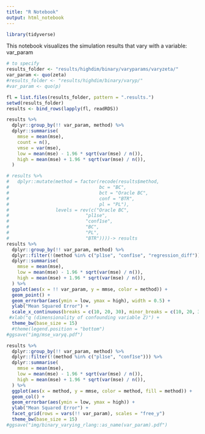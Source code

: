 ```yaml
---
title: "R Notebook"
output: html_notebook
---
```

```r
library(tidyverse)
```


This notebook visualizes the simulation results that vary with a variable: var_param

```r
# to specify
results_folder <- "results/highdim/binary/varyparams/varyzeta/"
var_param <- quo(zeta)
#results_folder <- "results/highdim/binary/varyp/"
#var_param <- quo(p)

fl = list.files(results_folder, pattern = ".results.")
setwd(results_folder)
results <- bind_rows(lapply(fl, readRDS))
```

```r
results %>%
  dplyr::group_by(!! var_param, method) %>%
  dplyr::summarise(
    mmse = mean(mse),
    count = n(),
    vmse = var(mse),
    low = mean(mse) - 1.96 * sqrt(var(mse) / n()),
    high = mean(mse) + 1.96 * sqrt(var(mse) / n()), 
  ) 
```


```r
# results %>%
#   dplyr::mutate(method = factor(recode(results$method, 
#                                 bc = "BC",
#                                 bct = "Oracle BC",
#                                 conf = "BTR", 
#                                 pl = "PL"), 
#                 levels = rev(c("Oracle BC",
#                            "pl1se", 
#                            "conf1se",
#                            "BC",
#                            "PL", 
#                            "BTR"))))-> results
results %>%
  dplyr::group_by(!! var_param, method) %>%
  dplyr::filter(!(method %in% c("pl1se", "conf1se", "regression_diff"))) %>%
  dplyr::summarise(
    mmse = mean(mse),
    low = mean(mse) - 1.96 * sqrt(var(mse) / n()),
    high = mean(mse) + 1.96 * sqrt(var(mse) / n()), 
  ) %>% 
  ggplot(aes(x = !! var_param, y = mmse, color = method)) +
  geom_point() +
  geom_errorbar(aes(ymin = low, ymax = high), width = 0.5) +
  ylab("Mean Squared Error") + 
  scale_x_continuous(breaks = c(10, 20, 30), minor_breaks = c(10, 20, 30)) +
 #xlab("q (dimensionality of confounding variable Z)") +
  theme_bw(base_size = 15)  
  #theme(legend.position = "bottom")
#ggsave("img/mse_varyq.pdf")
```

```r
results %>%
  dplyr::group_by(!! var_param, method) %>%
  dplyr::filter(!(method %in% c("pl1se", "conf1se"))) %>%
  dplyr::summarise(
    mmse = mean(mse),
    low = mean(mse) - 1.96 * sqrt(var(mse) / n()),
    high = mean(mse) + 1.96 * sqrt(var(mse) / n()), 
  ) %>%
  ggplot(aes(x = method, y = mmse, color = method, fill = method)) +
  geom_col() +
  geom_errorbar(aes(ymin = low, ymax = high)) +
  ylab("Mean Squared Error") + 
  facet_grid(rows = vars(!! var_param), scales = "free_y")
  theme_bw(base_size = 15)
#ggsave("img/binary_varying_rlang::as_name(var_param).pdf")
```